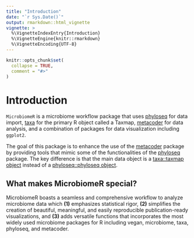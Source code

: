 ```yaml
---
title: "Introduction"
date: "`r Sys.Date()`"
output: rmarkdown::html_vignette
vignette: >
  %\VignetteIndexEntry{Introduction}
  %\VignetteEngine{knitr::rmarkdown}
  %\VignetteEncoding{UTF-8}
---
```


```r
knitr::opts_chunk$set(
  collapse = TRUE,
  comment = "#>"
)
```

# Introduction

`MicrobiomeR` is a microbiome workflow package that uses [phyloseq](https://github.com/joey711/phyloseq) for 
data import, [taxa](https://github.com/ropensci/taxa) for the primary R object called a Taxmap, 
[metacoder](https://github.com/grunwaldlab/metacoder) for data analysis, and a combination of packages for 
data visualization including `ggplot2`.

The goal of this package is to enhance the use of the 
[metacoder](https://grunwaldlab.github.io/metacoder_documentation/) package by providing tools that mimic 
some of the functionalities of the [phyloseq](http://joey711.github.io/phyloseq/) package.  The key difference is
that the main data object is a [taxa::taxmap object](https://github.com/ropensci/taxa#the-taxmap-class) 
instead of a [phyloseq::phyloseq object](http://joey711.github.io/phyloseq/import-data.html#import_biom).


## What makes MicrobiomeR special?

MicrobiomeR boasts a seamless and comprehensive workflow to analyze microbiome data which **(1)** emphasizes statistical rigor, **(2)** simplifies the creation of beautiful, meaningful, and easily reproducible publication-ready visualizations, and **(3)** adds versatile functions that incorporates the most widely used microbiome packages for R including vegan, microbiome, taxa, phyloseq, and metacoder.

